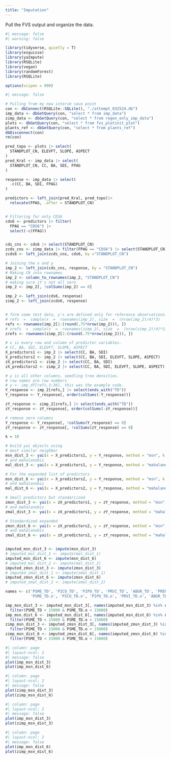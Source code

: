 ```yaml
---
title: "Imputation"
---
```


Pull the FVS output and organize the data. 




```r
#| message: false
#| warning: false

library(tidyverse, quietly = T)
library(esquisse)
library(yaImpute)
library(RSQLite)
library(vegan)
library(randomForest)
library(RSQLite)

options(scipen = 999)
```

```r
#| message: false

# Pulling from my new interim save point
con <- dbConnect(RSQLite::SQLite(), "./attempt_032524.db")
imp_data <- dbGetQuery(con, "select * from imp_data")
zimp_data <- dbGetQuery(con, "select * from regen_only_imp_data")
plots <- dbGetQuery(con, "select * from fvs_plotinit_plot")
plants_ref <- dbGetQuery(con, "select * from plants_ref")
dbDisconnect(con)
rm(con)

pred_topo <- plots |> select(
  STANDPLOT_CN, ELEVFT, SLOPE, ASPECT
)
pred_Kral <- imp_data |> select(
  STANDPLOT_CN, CC, BA, SDI, FPAG
)

response <- imp_data |> select(
  -c(CC, BA, SDI, FPAG)
)

predictors <- left_join(pred_Kral, pred_topo)|> 
  relocate(FPAG, .after = STANDPLOT_CN)


# Filtering for only CDS6
cds6 <- predictors |> filter(
  FPAG == "CDS6") |> 
  select(-c(FPAG))


cds_cns <- cds6 |> select(STANDPLOT_CN)
zcds_cns <- zimp_data |> filter(FPAG == "CDS6") |> select(STANDPLOT_CN)
zcds6 <- left_join(zcds_cns, cds6, by ="STANDPLOT_CN")

# Joining the x and y
imp_2 <- left_join(cds_cns, response, by = "STANDPLOT_CN")
# Making CN into rownames
imp_2 <- column_to_rownames(imp_2, "STANDPLOT_CN")
# making sure it's not all zero
imp_2 <- imp_2[, !colSums(imp_2) == 0]

imp_2 <- left_join(cds6, response)
zimp_2 <- left_join(zcds6, response)


# form some test data, y's are defined only for reference observations.
# refs  =  sample(x  =  rownames(imp_2), size  =  (nrow(imp_2)/4)*3)
refs <- rownames(imp_2[1:(round(.75*nrow(imp_2))), ])
# zrefs  =  sample(x  =  rownames(zimp_2), size  =  (nrow(zimp_2)/4)*3)
zrefs <- rownames(zimp_2[1:(round(.75*nrow(zimp_2))), ])

# x is every row and column of predictor variables.
# CC, BA, SDI, ELEVFT, SLOPE, ASPECT
X_predictors1 <- imp_2 |> select(CC, BA, SDI)
X_predictors2 <- imp_2 |> select(CC, BA, SDI, ELEVFT, SLOPE, ASPECT)
zX_predictors1 <- zimp_2 |> select(CC, BA, SDI)
zX_predictors2 <- zimp_2 |> select(CC, BA, SDI, ELEVFT, SLOPE, ASPECT)

# y is all other columns, seedling tree densities. 
# row names are row numbers
# y <- imp_df[refs,3:36], this was the example code. 
Y_response <- imp_2[refs,] |> select(ends_with("TD")) 
Y_response <- Y_response[, order(colSums(-Y_response))]

zY_response <- zimp_2[zrefs,] |> select(ends_with("TD")) 
zY_response <- zY_response[, order(colSums(-zY_response))]

# remove zero columns
Y_response <- Y_response[, !colSums(Y_response) == 0]
zY_response <- zY_response[, !colSums(zY_response) == 0]
```


```r
k = 10

# build yai objects using
# most similar neighbor
msn_dist_3 <- yai(x = X_predictors1, y = Y_response, method = "msn", k = k)
# and mahalanobis
mal_dist_3 <- yai(x = X_predictors1, y = Y_response, method = "mahalanobis", k = k)

# For the expanded list of predictors
msn_dist_6 <- yai(x = X_predictors2, y = Y_response, method = "msn", k = k)
# and mahalanobis
mal_dist_6 <- yai(x = X_predictors2, y = Y_response, method = "mahalanobis", k = k)

# Small predictors but standarcized
zmsn_dist_3 <- yai(x = zX_predictors1, y = zY_response, method = "msn", k = k)
# and mahalanobis
zmal_dist_3 <- yai(x = zX_predictors1, y = zY_response, method = "mahalanobis", k = k)

# Standardized expanded
zmsn_dist_6 <- yai(x = zX_predictors2, y = zY_response, method = "msn", k = k)
# and mahalanobis
zmal_dist_6 <- yai(x = zX_predictors2, y = zY_response, method = "mahalanobis", k = k)


imputed_msn_dist_3 <- impute(msn_dist_3)
# imputed_mal_dist_1 <- impute(mal_dist_1)
imputed_msn_dist_6 <- impute(msn_dist_6)
# imputed_mal_dist_2 <- impute(mal_dist_2)
imputed_zmsn_dist_3 <- impute(zmsn_dist_3)
# imputed_zmal_dist_1 <- impute(zmal_dist_1)
imputed_zmsn_dist_6 <- impute(zmsn_dist_6)
# imputed_zmal_dist_2 <- impute(zmal_dist_2)

names <- c('PSME_TD', 'PICO_TD', 'PIPO_TD', 'PRVI_TD', 'ABGR_TD', 'PREM_TD', 
           'PSME_TD.o', 'PICO_TD.o', 'PIPO_TD.o', 'PRVI_TD.o', 'ABGR_TD.o', 'PREM_TD.o')

imp_msn_dist_3 <- imputed_msn_dist_3[, names(imputed_msn_dist_3) %in% names] |> 
  filter(PSME_TD < 15000 & PSME_TD.o < 15000)
imp_msn_dist_6 <- imputed_msn_dist_6[, names(imputed_msn_dist_6) %in% names]|> 
  filter(PSME_TD < 15000 & PSME_TD.o < 15000)
zimp_msn_dist_3 <- imputed_zmsn_dist_3[, names(imputed_zmsn_dist_3) %in% names]|> 
  filter(PSME_TD < 15000 & PSME_TD.o < 15000)
zimp_msn_dist_6 <- imputed_zmsn_dist_6[, names(imputed_zmsn_dist_6) %in% names]|> 
  filter(PSME_TD < 15000 & PSME_TD.o < 15000)
```

```r
#| column: page
#| layout-ncol: 2
#| message: false
plot(imp_msn_dist_3)
plot(imp_msn_dist_6)
```

```r
#| column: page
#| layout-ncol: 2
#| message: false
plot(zimp_msn_dist_3)
plot(zimp_msn_dist_6)
```

```r
#| column: page
#| layout-ncol: 2
#| message: false
plot(imp_msn_dist_3)
plot(zimp_msn_dist_3)
```

```r
#| column: page
#| layout-ncol: 2
#| message: false
plot(imp_msn_dist_6)
plot(zimp_msn_dist_6)
```

